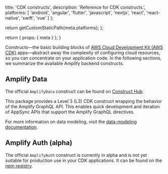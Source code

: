 
  title: 'CDK constructs',
  description: 'Reference for CDK constructs.',
  platforms: [
    'android',
    'angular',
    'flutter',
    'javascript',
    'nextjs',
    'react',
    'react-native',
    'swift',
    'vue'
  ]
};

  return getCustomStaticPath(meta.platforms);
};

  return {
    props: {
      meta
    }
  };
}

Constructs—the basic building blocks of [AWS Cloud Development Kit (AWS CDK)](https://aws.amazon.com/cdk/) apps—abstract away the complexity of configuring cloud resources, so you can concentrate on your application code. In the following sections, we summarize the available Amplify backend constructs.

## Amplify Data

The official `AmplifyData` construct can be found on [Construct Hub](https://constructs.dev/packages/@aws-amplify/data-construct/?lang=typescript).

<Callout>
This package provides a Level 3 (L3) CDK construct wrapping the behavior of the Amplify GraphQL API. This enables quick development and iteration of AppSync APIs that support the Amplify GraphQL directives.
</Callout>

For more information on data modeling, visit the [data-modeling documentation](/gen2/build-a-backend/data/data-modeling).

## Amplify Auth (alpha)

The official `AmplifyAuth` construct is currently in alpha and is not yet suitable for production use in your CDK applications. It can be found on the [npm registry](https://www.npmjs.com/package/@aws-amplify/auth-construct-alpha).
